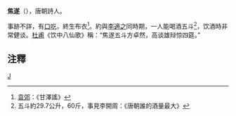 '''焦遂'''（{{bd|?||?||}}），唐朝詩人。

事跡不詳，有[[口吃|口吃]]，終生布衣<ref>[[袁郊|袁郊]]：《甘澤謠》</ref>。約與[[李適之|李適之]]同時期，一人能喝酒五斗<ref>五斗約29.7公升，60斤，事見李開周：《唐朝誰的酒量最大》</ref>，饮酒時非常健谈。[[杜甫|杜甫]]《饮中八仙歌》稱：“焦遂五斗方卓然，高谈雄辩惊四筵。”

==注釋==
<references/>

[[Category:唐朝詩人|J]]